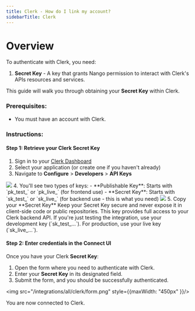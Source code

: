 ```yaml
---
title: Clerk - How do I link my account?
sidebarTitle: Clerk
---
```


# Overview

To authenticate with Clerk, you need:
1. **Secret Key** - A key that grants Nango permission to interact with Clerk's APIs resources and services.

This guide will walk you through obtaining your **Secret Key** within Clerk.

### Prerequisites:

- You must have an account with Clerk.

### Instructions:

#### Step 1: Retrieve your Clerk Secret Key

1. Sign in to your [Clerk Dashboard](https://dashboard.clerk.com/)
2. Select your application (or create one if you haven't already)
3. Navigate to **Configure** > **Developers** > **API Keys**
<img src="/integrations/all/clerk/configure.png"/>
4. You'll see two types of keys:
   - **Publishable Key**: Starts with `pk_test_` or `pk_live_` (for frontend use)
   - **Secret Key**: Starts with `sk_test_` or `sk_live_` (for backend use - this is what you need)
<img src="/integrations/all/clerk/api_key.png"/>
5. Copy your **Secret Key**

<Warning>
Keep your Secret Key secure and never expose it in client-side code or public repositories. This key provides full access to your Clerk backend API.
</Warning>

<Info>
If you're just testing the integration, use your development key (`sk_test_...`). For production, use your live key (`sk_live_...`).
</Info>

#### Step 2: Enter credentials in the Connect UI

Once you have your Clerk **Secret Key**:
1. Open the form where you need to authenticate with Clerk.
2. Enter your **Secret Key** in its designated field.
3. Submit the form, and you should be successfully authenticated.

<img src="/integrations/all/clerk/form.png" style={{maxWidth: "450px" }}/>

You are now connected to Clerk.